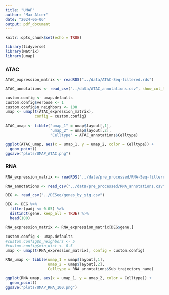 ```yaml
---
title: "UMAP"
author: "Max Alcer"
date: "2024-06-06"
output: pdf_document
---
```


```r
knitr::opts_chunk$set(echo = TRUE)
```

```r
library(tidyverse)
library(Matrix)
library(umap)
```

### ATAC

```r
ATAC_expression_matrix <- readRDS("../data/ATAC-Seq-filtered.rds")
```

```r
ATAC_annotations <- read_csv("../data/ATAC_annotations.csv", show_col_types = FALSE)
```

```r
custom.config <- umap.defaults
custom.config$verbose <- 1
custom.config$n_neighbors <- 100
umap <- umap(t(ATAC_expression_matrix), 
             config = custom.config)
```


```r
ATAC_umap <- tibble("umap_1" = umap$layout[,1],
                    "umap_2" = umap$layout[,2], 
                    "Celltype" = ATAC_annotations$Celltype)
```

```r
ggplot(ATAC_umap, aes(x = umap_1, y = umap_2, color = Celltype)) +
  geom_point()
ggsave("plots/UMAP_ATAC.png")
```

### RNA

```r
RNA_expression_matrix <- readRDS("../data/pre_processed/RNA-Seq-filtered.rds")
```

```r
RNA_annotations <- read_csv("../data/pre_processed/RNA_annotations.csv")
```
```r
DEG <- read_csv("../DESeq/genes_by_sig.csv")
```
```r
DEG <- DEG %>% 
  filter(padj <= 0.05) %>%
  distinct(gene, keep_all = TRUE) %>%
  head(100)
```

```r
RNA_expression_matrix <- RNA_expression_matrix[DEG$gene,]
```

```r
custom.config <- umap.defaults
#custom.config$n_neighbors <- 5
#custom.config$min_dist <- 0.5
umap <- umap(t(RNA_expression_matrix), config = custom.config)
```

```r
RNA_umap <- tibble(umap_1 = umap$layout[,1], 
                   umap_2 = umap$layout[,2], 
                   Celltype = RNA_annotations$Sub_trajectory_name)
```

```r
ggplot(RNA_umap, aes(x = umap_1, y = umap_2, color = Celltype)) +
  geom_point()
ggsave("plots/UMAP_RNA_100.png")
```

